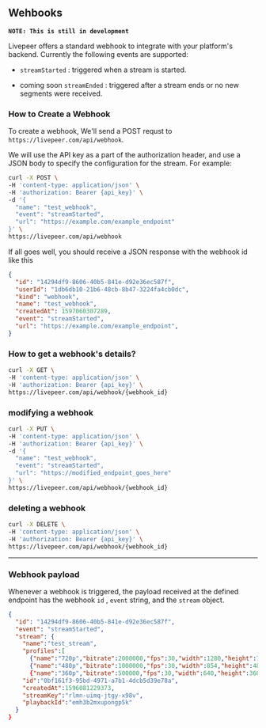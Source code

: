 
<DocsLayout>

## Wehbooks

**`NOTE: This is still in development`**

Livepeer offers a standard webhook to integrate with your platform's backend. Currently the following events are supported:

- `streamStarted` : triggered when a stream is started.

- coming soon `streamEnded` : triggered after a stream ends or no new segments were received.


### How to Create a Webhook

To create a webhook, We'll send a POST requst to `https://livepeer.com/api/webhook`.

We will use the API key as a part of the authorization header, and use a JSON body to specify the configuration for the stream.  For example:

```bash
curl -X POST \
-H 'content-type: application/json' \
-H 'authorization: Bearer {api_key}' \
-d '{
  "name": "test_webhook",
  "event": "streamStarted",  
  "url": "https://example.com/example_endpoint"
}' \
https://livepeer.com/api/webhook
```

If all goes well, you should receive a JSON response with the webhook id like this

```json
{ 
  "id": "14294df9-8606-40b5-841e-d92e36ec587f",
  "userId": "1db6db10-21b6-48cb-8b47-3224fa4cb0dc",
  "kind": "webhook",
  "name": "test_webhook",
  "createdAt": 1597060307289,
  "event": "streamStarted",
  "url": "https://example.com/example_endpoint",
}

```

### How to get a webhook's details?

```bash
curl -X GET \
-H 'content-type: application/json' \
-H 'authorization: Bearer {api_key}' \
https://livepeer.com/api/webhook/{webhook_id}
```

### modifying a webhook 

```bash
curl -X PUT \
-H 'content-type: application/json' \
-H 'authorization: Bearer {api_key}' \
-d '{
  "name": "test_webhook",
  "event": "streamStarted",  
  "url": "https://modified_endpoint_goes_here"
}' \
https://livepeer.com/api/webhook/{webhook_id}
```

### deleting a webhook

```bash
curl -X DELETE \
-H 'content-type: application/json' \
-H 'authorization: Bearer {api_key}' \
https://livepeer.com/api/webhook/{webhook_id}
```

----------

### Webhook payload

Whenever a webhook is triggered, the payload received at the defined endpoint has the webhook `id` , `event` string, and the `stream` object.

```json
{
  "id": "14294df9-8606-40b5-841e-d92e36ec587f",
  "event": "streamStarted",
  "stream": {
    "name":"test_stream",
    "profiles":[
      {"name":"720p","bitrate":2000000,"fps":30,"width":1280,"height":720},
      {"name":"480p","bitrate":1000000,"fps":30,"width":854,"height":480}],
      {"name":"360p","bitrate":500000,"fps":30,"width":640,"height":360}],
    "id":"0bf161f3-95bd-4971-a7b1-4dcb5d39e78a",
    "createdAt":1596081229373,
    "streamKey":"rlmn-uimq-jtgy-x98v",
    "playbackId":"emh3b2mxupongp5k"
  } 
}
```

</DocsLayout>
